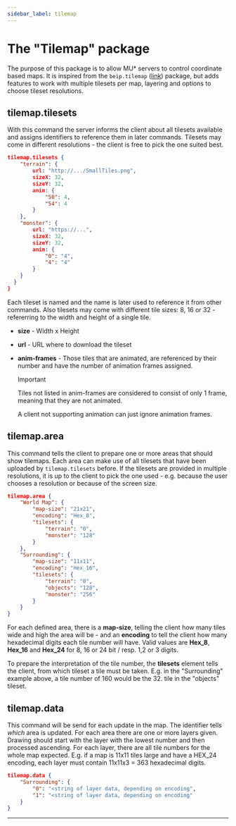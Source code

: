 ```yaml
---
sidebar_label: tilemap
---
```


# The "Tilemap" package

The purpose of this package is to allow MU\* servers to control coordinate based maps. It is inspired from the `beip.tilemap` ([link](https://github.com/BeipDev/BeipMU/blob/master/TileMap.md)) package, but adds features to work with multiple tilesets per map, layering and options to choose tileset resolutions.

## tilemap.tilesets

With this command the server informs the client about all tilesets available and assigns identifiers to reference them in later commands. Tilesets may come in different resolutions - the client is free to pick the one suited best.

```json
tilemap.tilesets {
    "terrain": {
    	url: "http://.../SmallTiles.png",
        sizeX: 32,
        sizeY: 32,
        anim: {
        	"50": 4,
        	"54": 4
        }
    },
	"monster": {
        url: "https://...",
        sizeX: 32,
        sizeY: 32,
        anim: {
			"0": "4",
            "4": "4"
        }
    }        
  }
}
```

Each tileset is named and the name is later used to reference it from other commands. Also tilesets may come with different tile sizes: 8, 16 or 32 - refererring to the width and height of a single tile.

- **size**  - Width x Height

- **url** - URL where to download the tileset

- **anim-frames** - Those tiles that are animated, are referenced by their number and have the number of animation frames assigned.

  > [!IMPORTANT]
  >
  > Tiles not listed in anim-frames are considered to consist of only 1 frame, meaning that they are not animated.
  >
  > A client not supporting animation can just ignore animation frames.

  

## tilemap.area

This command tells the client to prepare one or more areas that should show tilemaps. Each area can make use of all tilesets that have been uploaded by `tilemap.tilesets` before. If the tilesets are provided in multiple resolutions, it is up to the client to pick the one used - e.g. because the user chooses a resolution or because of the screen size.

```json
tilemap.area {
    "World Map": {
        "map-size": "21x21",
        "encoding": "Hex_8",
        "tilesets": {
            "terrain": "0",
            "monster": "128"
        }
    },
    "Surrounding": {
        "map-size": "11x11",
        "encoding": "Hex_16",
        "tilesets": {
            "terrain": "0",
            "objects": "128",
            "monster": "256"
        }
    }
}
```

For each defined area, there is a **map-size**, telling the client how many tiles wide and high the area will be - and an **encoding** to tell the client how many hexadecimal digits each tile number will have. Valid values are **Hex_8**, **Hex_16** and **Hex_24** for 8, 16 or 24 bit / resp. 1,2 or 3 digits.

To prepare the interpretation of the tile number, the **tilesets** element tells the client, from which tileset a tile must be taken. E.g. in the "Surrounding" example above, a tile number of 160 would be the 32. tile in the "objects" tileset.

## tilemap.data

This command will be send for each update in the map. The identifier tells *which* area is updated. For each area there are one or more layers given. Drawing should start with the layer with the lowest number and then processed ascending. For each layer, there are all tile numbers for the whole map expected. E.g. if a map is 11x11 tiles large and have a HEX_24 encoding, each layer must contain 11x11x3 = 363 hexadecimal digits.

```json
tilemap.data {
	"Surrounding": {
		"0": "<string of layer data, depending on encoding",
		"1": "<string of layer data, depending on encoding"
	}
}
```

------

[Beip.Tilemap]: https://github.com/BeipDev/BeipMU/blob/master/TileMap.md	"Beip.Tilemap Package"

